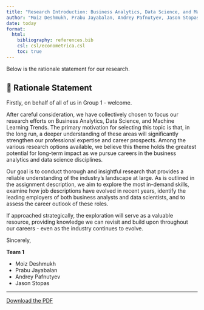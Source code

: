 ```yaml
---
title: "Research Introduction: Business Analytics, Data Science, and Machine Learning Trends"
author: "Moiz Deshmukh, Prabu Jayabalan, Andrey Pafnutyev, Jason Stopas, Jitvan Vij"
date: today
format: 
  html:
    bibliography: references.bib
    csl: csl/econometrica.csl
    toc: true
---
```


Below is the rationale statement for our research.

## 📄 Rationale Statement

Firstly, on behalf of all of us in Group 1 - welcome.

After careful consideration, we have collectively chosen to focus our research efforts on Business
Analytics, Data Science, and Machine Learning Trends. The primary motivation for selecting this
topic is that, in the long run, a deeper understanding of these areas will significantly strengthen our
professional expertise and career prospects. Among the various research options available, we
believe this theme holds the greatest potential for long-term impact as we pursue careers in the
business analytics and data science disciplines.

Our goal is to conduct thorough and insightful research that provides a reliable understanding of
the industry’s landscape at large. As is outlined in the assignment description, we aim to explore
the most in-demand skills, examine how job descriptions have evolved in recent years, identify the
leading employers of both business analysts and data scientists, and to assess the career outlook
of these roles.

If approached strategically, the exploration will serve as a valuable resource, providing knowledge
we can revisit and build upon throughout our careers - even as the industry continues to evolve.

Sincerely,

**Team 1**

* Moiz Deshmukh
* Prabu Jayabalan
* Andrey Pafnutyev
* Jason Stopas

---

[Download the PDF](working_files/pdf_files/Group_1_rationale_statement.pdf)